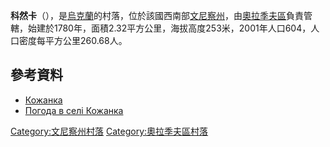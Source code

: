 {{coord|49|18|0|N|29|16|43|E|scale:30000|display=title}}

'''科然卡'''（{{lang-uk|Кожанка}}），是[[烏克蘭|烏克蘭]]的村落，位於該國西南部[[文尼察州|文尼察州]]，由[[奧拉季夫區|奧拉季夫區]]負責管轄，始建於1780年，面積2.32平方公里，海拔高度253米，2001年人口604，人口密度每平方公里260.68人。

==參考資料==
* [http://w1.c1.rada.gov.ua/pls/z7503/A005?rdat1=13.09.2012&rf7571=2638 Кожанка]
* [http://weather.in.ua/ua/vinnickaja/10928 Погода в селі Кожанка] {{Wayback|url=http://weather.in.ua/ua/vinnickaja/10928 |date=20201026161056 }}

[[Category:文尼察州村落|Category:文尼察州村落]]
[[Category:奧拉季夫區村落|Category:奧拉季夫區村落]]


{{Vinnytsia-geo-stub}}